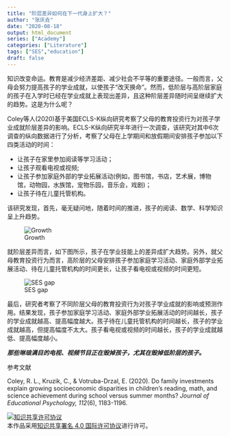 ```yaml
---
title: "阶层差异如何在下一代身上扩大？"
author: "张庆垚"
date: "2020-08-18"
output: html_document
series: ["Academy"]
categories: ["Literature"]
tags: ["SES","education"]
draft: false
---
```


知识改变命运。教育是减少经济差距、减少社会不平等的重要途径。一般而言，父母会努力提高孩子的学业成就，以使孩子“改天换命”。然而，低阶层与高阶层家庭的孩子在入学时已经在学业成就上表现出差异，且这种阶层差异随时间呈继续扩大的趋势。这是为什么呢？

Coley等人(2020)基于美国ECLS-K纵向研究考察了父母的教育投资行为对孩子学业成就阶层差异的影响。ECLS-K纵向研究半年进行一次调查，该研究对其中6次调查的纵向数据进行了分析，考察了父母在上学期间和放假期间安排孩子参加以下四类活动的时间：

- 让孩子在家里参加阅读等学习活动；
- 让孩子观看电视或视频;
- 让孩子参加家庭外部的学业拓展活动(例如，图书馆，书店，艺术展，博物馆，动物园，水族馆，宠物乐园，音乐会，戏剧)；
- 让孩子待在儿童托管机构。

该研究发现，首先，毫无疑问地，随着时间的推进，孩子的阅读、数学、科学知识呈上升趋势。

![Growth](/post/EduInvestDiffSES/growth.png)

就阶层差异而言，如下图所示，孩子在学业技能上的差异成扩大趋势。另外，就父母教育投资行为而言，高阶层的父母安排孩子参加家庭学习活动、家庭外部学业拓展活动、待在儿童托管机构的时间更长，让孩子看电视或视频的时间更短。


![SES gap](/post/EduInvestDiffSES/SESgap.png)

最后，研究者考察了不同阶层父母的教育投资行为对孩子学业成就的影响或预测作用。结果发现，孩子参加家庭学习活动、家庭外部学业拓展活动的时间越长，孩子的学业成就越高、提高幅度越大。孩子待在儿童托管机构的时间越长，孩子的学业成就越高，但提高幅度不太大。孩子看电视或视频的时间越长，孩子的学业成就越低、提高幅度越小。

***那些琳琅满目的电视、视频节目正在毁掉孩子，尤其在毁掉低阶层的孩子。***

参考文献

Coley, R. L., Kruzik, C., & Votruba-Drzal, E. (2020). Do family investments explain growing socioeconomic disparities in children’s reading, math, and science achievement during school versus summer months? *Journal of Educational Psychology, 112*(6), 1183-1196. 

<a rel="license" href="http://creativecommons.org/licenses/by/4.0/"><img alt="知识共享许可协议" style="border-width:0" src="https://i.creativecommons.org/l/by/4.0/88x31.png" /></a><br />本<span xmlns:dct="http://purl.org/dc/terms/" href="http://purl.org/dc/dcmitype/Text" rel="dct:type">作品</span>采用<a rel="license" href="http://creativecommons.org/licenses/by/4.0/">知识共享署名 4.0 国际许可协议</a>进行许可。

